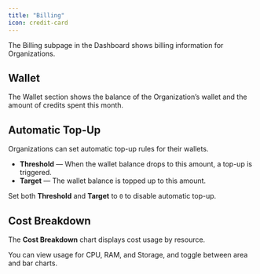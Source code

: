 ```yaml
---
title: "Billing"
icon: credit-card
---
```


The Billing subpage in the Dashboard shows billing information for Organizations.

## Wallet

The Wallet section shows the balance of the Organization’s wallet and the amount of credits spent this month.

## Automatic Top-Up

Organizations can set automatic top-up rules for their wallets.

*   **Threshold** — When the wallet balance drops to this amount, a top-up is triggered.
*   **Target** — The wallet balance is topped up to this amount.

Set both **Threshold** and **Target** to `0` to disable automatic top-up.

## Cost Breakdown

The **Cost Breakdown** chart displays cost usage by resource.

You can view usage for CPU, RAM, and Storage, and toggle between area and bar charts.
